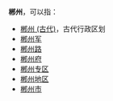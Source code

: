 '''郴州'''，可以指：
*[[郴州_(古代)|郴州 (古代)]]，古代行政区划
*[[郴州军|郴州军]]
*[[郴州路|郴州路]]
*[[郴州府|郴州府]]
*[[郴州专区|郴州专区]]
*[[郴州地区|郴州地区]]
*[[郴州市|郴州市]]
{{Disambig|C|cat=二字中国地名消歧义}}